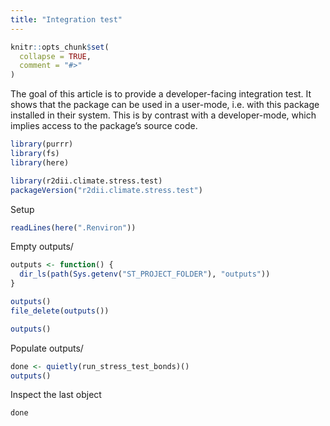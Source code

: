 ```yaml
---
title: "Integration test"
---
```


```r
knitr::opts_chunk$set(
  collapse = TRUE,
  comment = "#>"
)
```

The goal of this article is to provide a developer-facing integration test. It
shows that the package can be used in a user-mode, i.e. with this package
installed in their system. This is by contrast with a developer-mode, which
implies access to the package's source code.

```r
library(purrr)
library(fs)
library(here)

library(r2dii.climate.stress.test)
packageVersion("r2dii.climate.stress.test")
```

Setup

```r
readLines(here(".Renviron"))
```

Empty outputs/

```r
outputs <- function() {
  dir_ls(path(Sys.getenv("ST_PROJECT_FOLDER"), "outputs"))
}

outputs()
file_delete(outputs())

outputs()
```

Populate outputs/

```r
done <- quietly(run_stress_test_bonds)()
outputs()
```

Inspect the last object

```r
done
```

